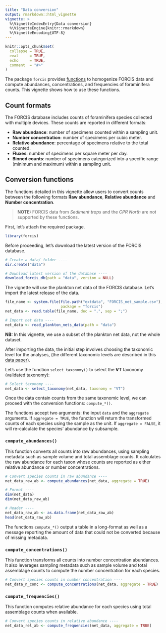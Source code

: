 ```yaml
---
title: "Data conversion"
output: rmarkdown::html_vignette
vignette: >
  %\VignetteIndexEntry{Data conversion}
  %\VignetteEngine{knitr::rmarkdown}
  %\VignetteEncoding{UTF-8}
---
```


```r
knitr::opts_chunk$set(
  collapse = TRUE,
  eval     = TRUE,
  echo     = TRUE,
  comment  = "#>"
)
```


The package `forcis` provides [functions](https://frbcesab.github.io/forcis/reference/index.html#standardization-functions) to homogenize FORCIS data and compute abundances, concentrations, and frequencies of foraminifera counts.
This vignette shows how to use these functions.

## Count formats
 
The FORCIS database includes counts of foraminifera species collected with multiple devices. These counts are reported in different formats: 
 
- **Raw abundance**: number of specimens counted within a sampling unit.
- **Number concentration**: number of specimens per cubic meter.
- **Relative abundance**: percentage of specimens relative to the total counted.
- **Fluxes**: number of specimens per square meter per day.
- **Binned counts**: number of specimens categorized into a specific range (minimum and maximum) within a sampling unit.
 
 
## Conversion functions

The functions detailed in this vignette allow users to convert counts between the following formats **Raw abundance**, **Relative abundance** and **Number concentration**. 

> **NOTE:** FORCIS data from *Sediment traps* and the *CPR North* are not supported by
these functions.

First, let's attach the required package.

```r
library(forcis)
```

Before proceeding, let's download the latest version of the FORCIS database.

```r
# Create a data/ folder ----
dir.create("data")

# Download latest version of the database ----
download_forcis_db(path = "data", version = NULL)
```

The vignette will use the plankton net data of the FORCIS database. Let's import the latest release of the data.

```r
file_name <- system.file(file.path("extdata", "FORCIS_net_sample.csv"), 
                         package = "forcis")
net_data <- read.table(file_name, dec = ".", sep = ";")
```

```r
# Import net data ----
net_data <- read_plankton_nets_data(path = "data")
```

**NB:** In this vignette, we use a subset of the plankton net data, not the whole dataset.


After importing the data, the initial step involves choosing the taxonomic level for the analyses, (the different taxonomic levels are described in this [data paper](https://www.nature.com/articles/s41597-023-02264-2)).

Let's use the function `select_taxonomy()` to select the **VT** taxonomy (validated taxonomy):

```r
# Select taxonomy ----
net_data <- select_taxonomy(net_data, taxonomy = "VT")
```

Once the data contain counts from the same taxonomic level, we can proceed with the conversion functions: `compute_*()`.

The functions accept two arguments: the input `data` and the `aggregate` arguments. If `aggregate = TRUE`, the function will return the transformed counts of each species using the sample as the unit. If `aggregate = FALSE`, it will re-calculate the species' abundance by subsample.


### `compute_abundances()`

This function converts all counts into raw abundances, using sampling metadata such as sample volume and total assemblage counts. It calculates the raw abundance for each taxon whose counts are reported as either relative abundance or number concentrations.

```r
# Convert species counts in raw abundance ----
net_data_raw_ab <- compute_abundances(net_data, aggregate = TRUE)
```

```r
# Format ----
dim(net_data)
dim(net_data_raw_ab)

# Header ----
net_data_raw_ab <- as.data.frame(net_data_raw_ab)
head(net_data_raw_ab)
```

The functions `compute_*()` output a table in a long-format as well as a message reporting the amount of data that could not be converted because of missing metadata.



### `compute_concentrations()`

This function transforms all counts into number concentration abundances. It also leverages sampling metadata such as sample volume and total assemblage counts to compute the number concentration for each species.

```r
# Convert species counts in number concentration ----
net_data_n_conc <- compute_concentrations(net_data, aggregate = TRUE)

```


### `compute_frequencies()`

This function computes relative abundance for each species using total assemblage counts when available.

```r
# Convert species counts in relative abundance ----
net_data_rel_ab <- compute_frequencies(net_data, aggregate = TRUE)
```
